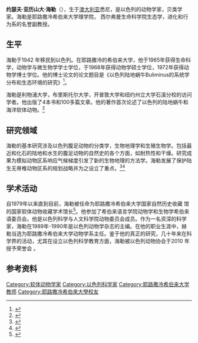 '''约瑟夫·亚历山大·海勒'''（{{bd|1941年|4月10日|}}），生于[[澳大利亚|澳大利亚]]悉尼，是以色列的动物学家，贝类学家。海勒是耶路撒冷希伯来大学理学院， 西尔弗曼生命科学院生态学，进化和行为系的名誉副教授。

==生平==
海勒于1942 年移民到以色列。在耶路撒冷的希伯来大学，他于1965年获得生命科学，动物学与微生物学学士学位，于1968年获得动物学硕士学位，1972年获得动物学博士学位。他的博士论文的论文题目是《以色列陆地蜗牛Buliminus的系统学分布和生态环境的研究》<ref>{{Cite web|url=http://merhav.nli.org.il/primo_library/libweb/action/search.do?ct=Next+Page&pag=nxt&dscnt=1&tab=default_tab&dstmp=1371218891440&srt=rank&ct=search&mode=Basic&dum=true&indx=1&fromLogin=true&vl(freeText0)=%D7%94%D7%9C%D7%A8%20%D7%99%D7%95%D7%A1%D7%A3&fn=search&vid=NLI|title=Identification|accessdate=2013-06-18|date=1994-11-06|publisher=Merhav.nli.org.il}}</ref>。

海勒是利物浦大学，布里斯托尔大学，开普敦大学和纽约州立大学石溪分校的访问学者。他出版了4本书和100多篇文章。他的著作首次论述了以色列的陆地蜗牛和海洋软体动物。<ref>{{Cite web|url=http://academic.research.microsoft.com/Author/26407836/joseph-heller|title=Joseph Heller|accessdate=2013-06-18|publisher=Academic Research， Microsoft.com|deadurl=yes|archiveurl=https://archive.is/20130615083850/http://academic.research.microsoft.com/Author/26407836/joseph-heller|archivedate=2013-06-15}}</ref>

== 研究领域 ==
海勒的基本研究涉及以色列腹足动物的分类学，生物地理学和生殖生物学。包括最近和化石的陆地和水生的腹足动物的自然史的各个方面，如耐热性和干燥。研究成果为模拟动物区系响应气候梯度引发了新的生物地理的方法学。海勒发展了保护陆生无脊椎动物区系的规划战略并为之设立了重点。<ref>{{Cite web|url=http://bio.huji.ac.il/staff_in.asp?staff_id=47|title=Researcher Curriculum Vitea Hebrew University Jerusalem|accessdate=2013-06-18|archive-url=https://web.archive.org/web/20130927173111/http://bio.huji.ac.il/staff_in.asp?staff_id=47|archive-date=2013-09-27|dead-url=yes}}</ref><ref>{{Cite web|url=http://sviva.huji.ac.il/research.asp?id=153|accessdate=2013-06-18|language=he|deadurl=yes|archiveurl=https://web.archive.org/web/20130925200619/http://sviva.huji.ac.il/research.asp?id=153|archivedate=2013-09-25}}</ref>

== 学术活动 ==
自1979年以来直到目前，海勒被任命为耶路撒冷希伯来大学国家自然历史收藏 馆的国家软体动物收藏学术馆长<ref>{{Cite web|url=http://www.nnhc.huji.ac.il/default.asp?PageID=5|title=National Collections Natural History|accessdate=2013-06-14|deadurl=yes|archiveurl=https://web.archive.org/web/20130916014422/http://www.nnhc.huji.ac.il/default.asp?PageID=5|archivedate=2013-09-16}}</ref>。他参加了希伯来语言学院动物学和生物学希伯来语委员会。他是以色列科学与人文科学院动物委员会成员。作为一名资深的科学家，海勒在1989年-1990年是以色列动物学杂志的主编。在他的职业生涯中，赫勒当选为耶路撒冷希伯来大学动物学系主任。鉴于他的真正的研究，几十年来在科学界的活动，尤其在设立以色列科学教育方面，海勒被以色列动物协会于2010 年授予荣誉会 。

== 参考资料 ==
{{Reflist}}
{{DEFAULTSORT:Heller, Joseph}}
[[Category:软体动物学家|Category:软体动物学家]]
[[Category:以色列科学家|Category:以色列科学家]]
[[Category:耶路撒冷希伯来大学教师|Category:耶路撒冷希伯来大学教师]]
[[Category:耶路撒冷希伯來大學校友|Category:耶路撒冷希伯來大學校友]]